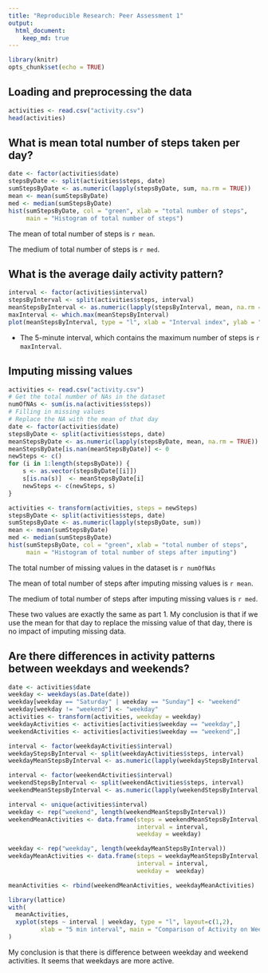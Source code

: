 ```yaml
---
title: "Reproducible Research: Peer Assessment 1"
output: 
  html_document:
    keep_md: true
---
```


```r
library(knitr)
opts_chunk$set(echo = TRUE)
```

## Loading and preprocessing the data
```r
activities <- read.csv("activity.csv")
head(activities)
```

## What is mean total number of steps taken per day?
```r
date <- factor(activities$date)
stepsByDate <- split(activities$steps, date)
sumStepsByDate <- as.numeric(lapply(stepsByDate, sum, na.rm = TRUE))
mean <- mean(sumStepsByDate)
med <- median(sumStepsByDate)
hist(sumStepsByDate, col = "green", xlab = "total number of steps", 
     main = "Histogram of total number of steps")
```

The mean of total number of steps is `r mean`.

The medium of total number of steps is `r med`.

## What is the average daily activity pattern?

```r
interval <- factor(activities$interval)
stepsByInterval <- split(activities$steps, interval)
meanStepsByInterval <- as.numeric(lapply(stepsByInterval, mean, na.rm = TRUE))
maxInterval <- which.max(meanStepsByInterval)
plot(meanStepsByInterval, type = "l", xlab = "Interval index", ylab = "Mean steps")
```

* The 5-minute interval, which contains the maximum number of steps is `r maxInterval`.

## Imputing missing values

```r
activities <- read.csv("activity.csv")
# Get the total number of NAs in the dataset
numOfNAs <- sum(is.na(activities$steps))
# Filling in missing values
# Replace the NA with the mean of that day
date <- factor(activities$date)
stepsByDate <- split(activities$steps, date)
meanStepsByDate <- as.numeric(lapply(stepsByDate, mean, na.rm = TRUE))
meanStepsByDate[is.nan(meanStepsByDate)] <- 0
newSteps <- c()
for (i in 1:length(stepsByDate)) {
    s <- as.vector(stepsByDate[[i]])
    s[is.na(s)]  <- meanStepsByDate[i]
    newSteps <- c(newSteps, s)
}

activities <- transform(activities, steps = newSteps)
stepsByDate <- split(activities$steps, date)
sumStepsByDate <- as.numeric(lapply(stepsByDate, sum))
mean <- mean(sumStepsByDate)
med <- median(sumStepsByDate)
hist(sumStepsByDate, col = "green", xlab = "total number of steps", 
     main = "Histogram of total number of steps after imputing")
```

The total number of missing values in the dataset is `r numOfNAs`

The mean of total number of steps after imputing missing values is `r mean`.

The medium of total number of steps after imputing missing values is `r med`.

These two values are exactly the same as part 1. My conclusion is that if we use
the mean for that day to replace the missing value of that day, there is no impact of
imputing missing data.

## Are there differences in activity patterns between weekdays and weekends?
```r
date <- activities$date
weekday <- weekdays(as.Date(date))
weekday[weekday == "Saturday" | weekday == "Sunday"] <- "weekend"
weekday[weekday != "weekend"] <- "weekday"
activities <- transform(activities, weekday = weekday)
weekdayActivities <- activities[activities$weekday == "weekday",]
weekendActivities <- activities[activities$weekday == "weekend",]

interval <- factor(weekdayActivities$interval)
weekdayStepsByInterval <- split(weekdayActivities$steps, interval)
weekdayMeanStepsByInterval <- as.numeric(lapply(weekdayStepsByInterval, mean))

interval <- factor(weekendActivities$interval)
weekendStepsByInterval <- split(weekendActivities$steps, interval)
weekendMeanStepsByInterval <- as.numeric(lapply(weekendStepsByInterval, mean))

interval <- unique(activities$interval)
weekday <- rep("weekend", length(weekendMeanStepsByInterval))
weekendMeanActivities <- data.frame(steps = weekendMeanStepsByInterval,
                                    interval = interval,
                                    weekday = weekday)

weekday <- rep("weekday", length(weekdayMeanStepsByInterval))
weekdayMeanActivities <- data.frame(steps = weekdayMeanStepsByInterval,
                                    interval = interval,
                                    weekday =  weekday)

meanActivities <- rbind(weekendMeanActivities, weekdayMeanActivities)

library(lattice)
with(
  meanActivities,
  xyplot(steps ~ interval | weekday, type = "l", layout=c(1,2),
         xlab = "5 min interval", main = "Comparison of Activity on Weekdays vs Weekends")
)
```

My conclusion is that there is difference between weekday and weekend activities.
It seems that weekdays are more active.